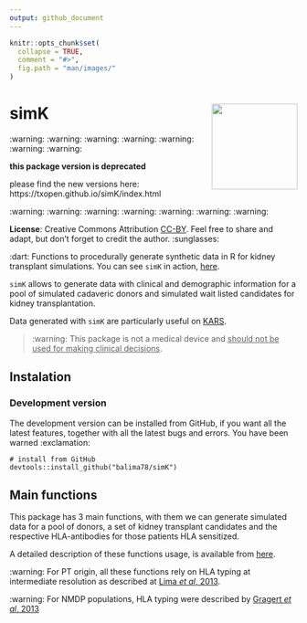 ```yaml
---
output: github_document
---
```


<!-- README.md is generated from README.Rmd. Please edit that file -->

```r
knitr::opts_chunk$set(
  collapse = TRUE,
  comment = "#>",
  fig.path = "man/images/"
)
```

# simK <img src="man/figures/logo.png" height="150" align="right"/>

:warning: :warning: :warning: :warning: :warning: :warning: :warning:

**this package version is deprecated**

please find the new versions here: https://txopen.github.io/simK/index.html

:warning: :warning: :warning: :warning: :warning: :warning: :warning:

**License**: Creative Commons Attribution [CC-BY](https://creativecommons.org/licenses/by/2.0/). Feel free to share and adapt, but don't forget to credit the author. :sunglasses:



:dart: Functions to procedurally generate synthetic data in R for kidney transplant simulations. You can see `simK` in action, [here](https://simk.netlify.app/).

`simK` allows to generate data with clinical and demographic information for a pool of simulated cadaveric donors and simulated wait listed candidates for kidney transplantation.

Data generated with `simK` are particularly useful on [KARS](https://balima.shinyapps.io/kars/).

> :warning: This package is not a medical device and <ins>should not be used for making clinical decisions</ins>.

## Instalation

### Development version 

The development version can be installed from GitHub, if you want all the latest features, together with all the latest bugs and errors. You have been warned :exclamation:

```
# install from GitHub
devtools::install_github("balima78/simK")
```

## Main functions

This package has 3 main functions, with them we can generate simulated data for a pool of donors, a set of kidney transplant candidates and the respective HLA-antibodies for those patients HLA sensitized.

A detailed description of these functions usage, is available from [here](https://simk.netlify.app/articles/simk.html).

:warning: 
For PT origin, all these functions rely on HLA typing at intermediate resolution as described at [Lima *et al*, 2013](https://12f11c1f-960a-f627-594d-b8ce276384f7.filesusr.com/ugd/3e838e_dc548dede99a4db5869c3d2c20c2d16f.pdf?index=true).

:warning:
For NMDP populations, HLA typing were described by [Gragert *et al*, 2013](https://reader.elsevier.com/reader/sd/pii/S0198885913001821?token=885F05F0FAD857548C932A5CC40B6962CD7A9FC589A73FC6DECE56D6E4E247587E06D755C16D9F2EA425111289B5DC2F&originRegion=eu-west-1&originCreation=20220222173605)
